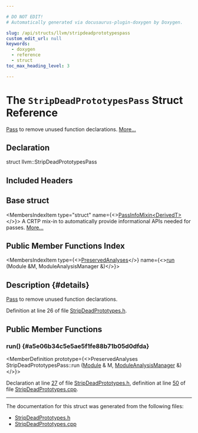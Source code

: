 ```yaml
---

# DO NOT EDIT!
# Automatically generated via docusaurus-plugin-doxygen by Doxygen.

slug: /api/structs/llvm/stripdeadprototypespass
custom_edit_url: null
keywords:
  - doxygen
  - reference
  - struct
toc_max_heading_level: 3

---
```





# The `StripDeadPrototypesPass` Struct Reference

<DoxygenPage pluginConfig={pluginConfig}>

<a href="/docs/api/classes/llvm/pass">Pass</a> to remove unused function declarations. <a href="#details">More...</a>

## Declaration

<CodeBlock>struct llvm::StripDeadPrototypesPass</CodeBlock>

## Included Headers

<IncludesList>
<IncludesListItem
  filePath="llvm/Transforms/IPO/StripDeadPrototypes.h"
  permalink="/docs/api/files/include/include/llvm/include/llvm/transforms/include/llvm/transforms/ipo/stripdeadprototypes-h"
  isLocal="true" />
</IncludesList>

## Base struct

<MembersIndex>

<MembersIndexItem
  type="struct"
  name={<><a href="/docs/api/structs/llvm/passinfomixin">PassInfoMixin&lt;DerivedT&gt;</a></>}>
A CRTP mix-in to automatically provide informational APIs needed for passes. <a href="/docs/api/structs/llvm/passinfomixin/#details">More...</a>
</MembersIndexItem>

</MembersIndex>

## Public Member Functions Index

<MembersIndex>

<MembersIndexItem
  type={<><a href="/docs/api/classes/llvm/preservedanalyses">PreservedAnalyses</a></>}
  name={<><a href="#a5e06b34c5e5ae5f1fe88b71b05d0dfda">run</a> (Module &amp;M, ModuleAnalysisManager &amp;)</>}>
</MembersIndexItem>

</MembersIndex>

## Description {#details}

<a href="/docs/api/classes/llvm/pass">Pass</a> to remove unused function declarations.

Definition at line 26 of file <a href="/docs/api/files/include/include/llvm/include/llvm/transforms/include/llvm/transforms/ipo/stripdeadprototypes-h">StripDeadPrototypes.h</a>.

<SectionDefinition>

## Public Member Functions

### run() {#a5e06b34c5e5ae5f1fe88b71b05d0dfda}

<MemberDefinition
  prototype={<>PreservedAnalyses StripDeadPrototypesPass::run (<a href="/docs/api/classes/llvm/module">Module</a> &amp; M, <a href="/docs/api/namespaces/llvm/#af9c9208365fd9ce11392b4d79485e259">ModuleAnalysisManager</a> &amp;)</>}>

Declaration at line <a href="/docs/api/files/include/include/llvm/include/llvm/transforms/include/llvm/transforms/ipo/stripdeadprototypes-h/#l00027">27</a> of file <a href="/docs/api/files/include/include/llvm/include/llvm/transforms/include/llvm/transforms/ipo/stripdeadprototypes-h">StripDeadPrototypes.h</a>, definition at line <a href="/docs/api/files/lib/lib/transforms/lib/transforms/ipo/stripdeadprototypes-cpp/#l00050">50</a> of file <a href="/docs/api/files/lib/lib/transforms/lib/transforms/ipo/stripdeadprototypes-cpp">StripDeadPrototypes.cpp</a>.
</MemberDefinition>

</SectionDefinition>

<hr/>

The documentation for this struct was generated from the following files:

<ul>
<li><a href="/docs/api/files/include/include/llvm/include/llvm/transforms/include/llvm/transforms/ipo/stripdeadprototypes-h">StripDeadPrototypes.h</a></li>
<li><a href="/docs/api/files/lib/lib/transforms/lib/transforms/ipo/stripdeadprototypes-cpp">StripDeadPrototypes.cpp</a></li>
</ul>

</DoxygenPage>
